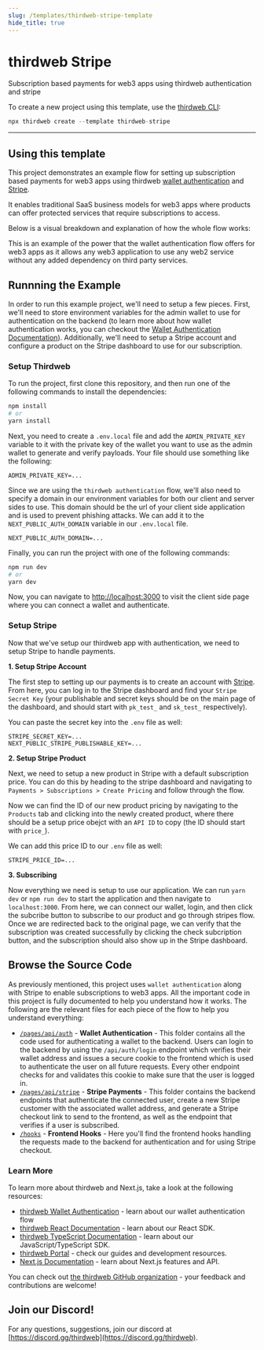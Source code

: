 ```yaml
---
slug: /templates/thirdweb-stripe-template
hide_title: true
---
```



# thirdweb Stripe

Subscription based payments for web3 apps using thirdweb authentication and stripe

To create a new project using this template, use the [thirdweb CLI](/thirdweb-cli):

```jsx
npx thirdweb create --template thirdweb-stripe
```

<div
  style={{
    display: "flex",
    flexDirection: "row",
    gap: "2%",
    marginBottom: 32,
    width: "100%",
    alignItems: "center",
    justifyContent: "center",
    marginTop: 16,
  }}
>
  <ViewCodeButton
    link="https://github.com/thirdweb-example/thirdweb-stripe"
    name="thirdweb-stripe"
  />
</div>

---

## Using this template

This project demonstrates an example flow for setting up subscription based payments for web3 apps using thirdweb [wallet authentication](https://portal.thirdweb.com/advanced-features/wallet-authentication) and [Stripe](https://stripe.com).

It enables traditional SaaS business models for web3 apps where products can offer protected services that require subscriptions to access.

Below is a visual breakdown and explanation of how the whole flow works:

This is an example of the power that the wallet authentication flow offers for web3 apps as it allows any web3 application to use any web2 service without any added dependency on third party services.

## Runnning the Example

In order to run this example project, we'll need to setup a few pieces. First, we'll need to store environment variables for the admin wallet to use for authentication on the backend (to learn more about how wallet authentication works, you can checkout the [Wallet Authentication Documentation](https://portal.thirdweb.com/advanced-features/wallet-authentication)). Additionally, we'll need to setup a Stripe account and configure a product on the Stripe dashboard to use for our subscription.

### Setup Thirdweb

To run the project, first clone this repository, and then run one of the following commands to install the dependencies:

```bash
npm install
# or
yarn install
```

Next, you need to create a `.env.local` file and add the `ADMIN_PRIVATE_KEY` variable to it with the private key of the wallet you want to use as the admin wallet to generate and verify payloads. Your file should use something like the following:

```.env
ADMIN_PRIVATE_KEY=...
```

Since we are using the `thirdweb authentication` flow, we'll also need to specify a domain in our environment variables for both our client and server sides to use. This domain should be the url of your client side application and is used to prevent phishing attacks. We can add it to the `NEXT_PUBLIC_AUTH_DOMAIN` variable in our `.env.local` file.

```.env
NEXT_PUBLIC_AUTH_DOMAIN=...
```

Finally, you can run the project with one of the following commands:

```bash
npm run dev
# or
yarn dev
```

Now, you can navigate to [http://localhost:3000](http://localhost:3000) to visit the client side page where you can connect a wallet and authenticate.

### Setup Stripe

Now that we've setup our thirdweb app with authentication, we need to setup Stripe to handle payments.

**1. Setup Stripe Account**

The first step to setting up our payments is to create an account with [Stripe](https://stripe.com). From here, you can log in to the Stripe dashboard and find your `Stripe Secret Key` (your publishable and secret keys should be on the main page of the dashboard, and should start with `pk_test_` and `sk_test_` respectively).

You can paste the secret key into the `.env` file as well:

```.env
STRIPE_SECRET_KEY=...
NEXT_PUBLIC_STRIPE_PUBLISHABLE_KEY=...
```

**2. Setup Stripe Product**

Next, we need to setup a new product in Stripe with a default subscription price. You can do this by heading to the stripe dashboard and navigating to `Payments > Subscriptions > Create Pricing` and follow through the flow.

Now we can find the ID of our new product pricing by navigating to the `Products` tab and clicking into the newly created product, where there should be a setup price obejct with an `API ID` to copy (the ID should start with `price_`).

We can add this price ID to our `.env` file as well:

```.env
STRIPE_PRICE_ID=...
```

**3. Subscribing**

Now everything we need is setup to use our application. We can run `yarn dev` or `npm run dev` to start the application and then navigate to `localhost:3000`. From here, we can connect our wallet, login, and then click the subcribe button to subscribe to our product and go through stripes flow. Once we are redirected back to the original page, we can verify that the subscription was created successfully by clicking the check subcription button, and the subscription should also show up in the Stripe dashboard.

## Browse the Source Code

As previously mentioned, this project uses `wallet authentication` along with Stripe to enable subscriptions to web3 apps. All the important code in this project is fully documented to help you understand how it works. The following are the relevant files for each piece of the flow to help you understand everything:

- [`/pages/api/auth`](https://github.com/thirdweb-example/thirdweb-stripe/blob/main/pages/api/auth) - **Wallet Authentication** - This folder contains all the code used for authenticating a wallet to the backend. Users can login to the backend by using the `/api/auth/login` endpoint which verifies their wallet address and issues a secure cookie to the frontend which is used to authenticate the user on all future requests. Every other endpoint checks for and validates this cookie to make sure that the user is logged in.
- [`/pages/api/stripe`](https://github.com/thirdweb-example/thirdweb-stripe/blob/main/pages/api/stripe) - **Stripe Payments** - This folder contains the backend endpoints that authenticate the connected user, create a new Stripe customer with the associated wallet address, and generate a Stripe checkout link to send to the frontend, as well as the endpoint that verifies if a user is subscribed.
- [`/hooks`](https://github.com/thirdweb-example/thirdweb-stripe/blob/main/hooks) - **Frontend Hooks** - Here you'll find the frontend hooks handling the requests made to the backend for authentication and for using Stripe checkout.

### Learn More

To learn more about thirdweb and Next.js, take a look at the following resources:

- [thirdweb Wallet Authentication](https://portal.thirdweb.com/advanced-features/wallet-authentication) - learn about our wallet authentication flow
- [thirdweb React Documentation](https://docs.thirdweb.com/react) - learn about our React SDK.
- [thirdweb TypeScript Documentation](https://docs.thirdweb.com/typescript) - learn about our JavaScript/TypeScript SDK.
- [thirdweb Portal](https://docs.thirdweb.com) - check our guides and development resources.
- [Next.js Documentation](https://nextjs.org/docs) - learn about Next.js features and API.

You can check out [the thirdweb GitHub organization](https://github.com/thirdweb-dev) - your feedback and contributions are welcome!

## Join our Discord!

For any questions, suggestions, join our discord at [https://discord.gg/thirdweb](https://discord.gg/thirdweb).
